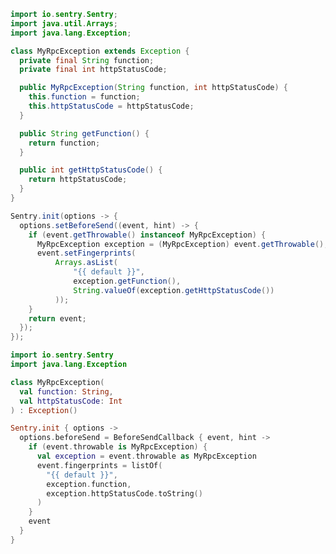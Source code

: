 ```java {tabTitle: Java}
import io.sentry.Sentry;
import java.util.Arrays;
import java.lang.Exception;

class MyRpcException extends Exception {
  private final String function;
  private final int httpStatusCode;

  public MyRpcException(String function, int httpStatusCode) {
    this.function = function;
    this.httpStatusCode = httpStatusCode;
  }

  public String getFunction() {
    return function;
  }

  public int getHttpStatusCode() {
    return httpStatusCode;
  }
}

Sentry.init(options -> {
  options.setBeforeSend((event, hint) -> {
    if (event.getThrowable() instanceof MyRpcException) {
      MyRpcException exception = (MyRpcException) event.getThrowable();
      event.setFingerprints(
          Arrays.asList(
              "{{ default }}",
              exception.getFunction(),
              String.valueOf(exception.getHttpStatusCode())
          ));
    }
    return event;
  });
});
```

```kotlin {tabTitle: Kotlin}
import io.sentry.Sentry
import java.lang.Exception

class MyRpcException(
  val function: String,
  val httpStatusCode: Int
) : Exception()

Sentry.init { options ->
  options.beforeSend = BeforeSendCallback { event, hint ->
    if (event.throwable is MyRpcException) {
      val exception = event.throwable as MyRpcException
      event.fingerprints = listOf(
        "{{ default }}",
        exception.function,
        exception.httpStatusCode.toString()
      )
    }
    event
  }
}
```
